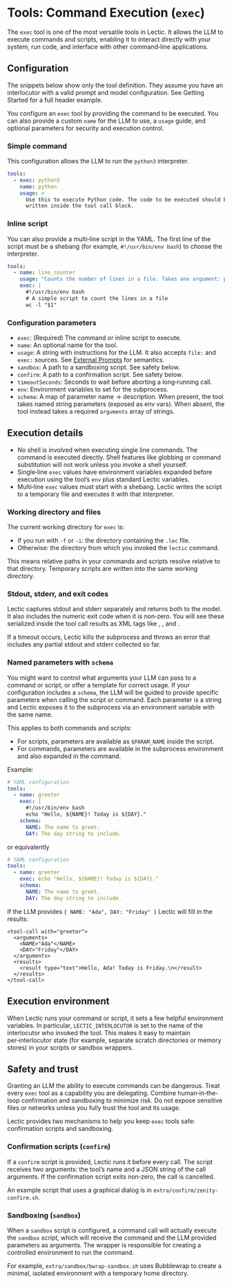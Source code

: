 # Tools: Command Execution (`exec`)

The `exec` tool is one of the most versatile tools in Lectic. It allows the
LLM to execute commands and scripts, enabling it to interact directly with
your system, run code, and interface with other command‑line applications.

## Configuration

The snippets below show only the tool definition. They assume you have an
interlocutor with a valid prompt and model configuration. See Getting
Started for a full header example.

You configure an `exec` tool by providing the command to be executed. You
can also provide a custom `name` for the LLM to use, a `usage` guide, and
optional parameters for security and execution control.

### Simple command

This configuration allows the LLM to run the `python3` interpreter.

```yaml
tools:
  - exec: python3
    name: python
    usage: >
      Use this to execute Python code. The code to be executed should be
      written inside the tool call block.
```

### Inline script

You can also provide a multi‑line script in the YAML. The first line of the
script must be a shebang (for example, `#!/usr/bin/env bash`) to choose the
interpreter.

```yaml
tools:
  - name: line_counter
    usage: "Counts the number of lines in a file. Takes one argument: path."
    exec: |
      #!/usr/bin/env bash
      # A simple script to count the lines in a file
      wc -l "$1"
```

### Configuration parameters

- `exec`: (Required) The command or inline script to execute.
- `name`: An optional name for the tool.
- `usage`: A string with instructions for the LLM. It also accepts `file:`
  and `exec:` sources. See
  [External Prompts](../context_management/03_external_prompts.qmd)
  for semantics.
- `sandbox`: A path to a sandboxing script. See safety below.
- `confirm`: A path to a confirmation script. See safety below.
- `timeoutSeconds`: Seconds to wait before aborting a long‑running call.
- `env`: Environment variables to set for the subprocess.
- `schema`: A map of parameter name → description. When present, the tool
  takes named string parameters (exposed as env vars). When absent, the tool
  instead takes a required `arguments` array of strings.

## Execution details

- No shell is involved when executing single line commands. The command is
  executed directly. Shell features like globbing or command substitution will
  not work unless you invoke a shell yourself.
- Single‑line `exec` values have environment variables expanded before
  execution using the tool's `env` plus standard Lectic variables.
- Multi‑line `exec` values must start with a shebang. Lectic writes the script
  to a temporary file and executes it with that interpreter.

### Working directory and files

The current working directory for `exec` is:

- If you run with `-f` or `-i`: the directory containing the `.lec` file.
- Otherwise: the directory from which you invoked the `lectic` command.

This means relative paths in your commands and scripts resolve relative to
that directory. Temporary scripts are written into the same working
directory.

### Stdout, stderr, and exit codes

Lectic captures stdout and stderr separately and returns both to the model.
It also includes the numeric exit code when it is non‑zero. You will see
these serialized inside the tool call results as XML tags like <stdout>,
<stderr>, and <exitCode>.

If a timeout occurs, Lectic kills the subprocess and throws an error that
includes any partial stdout and stderr collected so far.

### Named parameters with `schema`

You might want to control what arguments your LLM can pass to a command or
script, or offer a template for correct usage. If your configuration includes
a `schema`, the LLM will be guided to provide specific parameters when calling
the script or command. Each parameter is a string and Lectic exposes it to the
subprocess via an environment variable with the same name.

This applies to both commands and scripts:

- For scripts, parameters are available as `$PARAM_NAME` inside the script.
- For commands, parameters are available in the subprocess environment and also
  expanded in the command.

Example:

```yaml
# YAML configuration
tools:
  - name: greeter
    exec: |
      #!/usr/bin/env bash
      echo "Hello, ${NAME}! Today is ${DAY}."
    schema:
      NAME: The name to greet.
      DAY: The day string to include.
```

or equivalently

```yaml
# YAML configuration
tools:
  - name: greeter
    exec: echo "Hello, ${NAME}! Today is ${DAY}."
    schema:
      NAME: The name to greet.
      DAY: The day string to include.
```


If the LLM provides `{ NAME: "Ada", DAY: "Friday" }` Lectic will fill in the results:

```
<tool-call with="greeter">
  <arguments>
    <NAME>"Ada"</NAME>
    <DAY>"Friday"</DAY>
  </arguments>
  <results>
    <result type="text">Hello, Ada! Today is Friday.\n</result>
  </results>
</tool-call>
```

## Execution environment

When Lectic runs your command or script, it sets a few helpful environment
variables. In particular, `LECTIC_INTERLOCUTOR` is set to the name of the
interlocutor who invoked the tool. This makes it easy to maintain
per‑interlocutor state (for example, separate scratch directories or
memory stores) in your scripts or sandbox wrappers.

## Safety and trust

::: {.callout-warning}

Granting an LLM the ability to execute commands can be dangerous. Treat
every `exec` tool as a capability you are delegating. Combine human‑in‑the‑
loop confirmation and sandboxing to minimize risk. Do not expose sensitive
files or networks unless you fully trust the tool and its usage.

:::

Lectic provides two mechanisms to help you keep `exec` tools safe:
confirmation scripts and sandboxing.

### Confirmation scripts (`confirm`)

If a `confirm` script is provided, Lectic runs it before every call. The
script receives two arguments: the tool's name and a JSON string of the call
arguments. If the confirmation script exits non‑zero, the call is cancelled.

An example script that uses a graphical dialog is in
`extra/confirm/zenity-confirm.sh`.

### Sandboxing (`sandbox`)

When a `sandbox` script is configured, a command call will actually execute the
`sandbox` script, which will receive the command and the LLM provided
parameters as arguments. The wrapper is responsible for creating a controlled
environment to run the command.

For example, `extra/sandbox/bwrap-sandbox.sh` uses Bubblewrap to create a
minimal, isolated environment with a temporary home directory.
